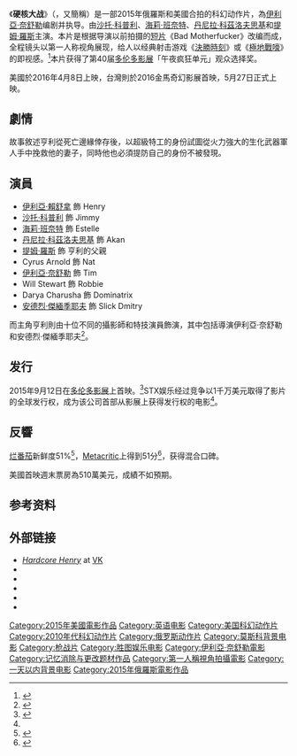 {{noteTA
|G1=Show
|G2=Movie
|1=zh-hk:沙杜·高柏;zh-tw:沙托·科普利;zh-cn:沙尔托·科普雷;
}}
{{Infobox film
| name           = 超狂亨利
| original_name  = ''{{lang|en|Hardcore Henry}}''
| image          = Hardcore 2015 poster.jpg
| alt            = 
| caption        = 電影海報
| director       = [[伊利亞·奈舒勒|伊利亞·奈舒勒]]
| producer       = [[提默·貝克曼比托夫|提默·貝克曼比托夫]]<br>Ekaterina Kononenko<br>伊利亞·奈舒勒<br>Inga Vainshtein Smith 
| writer         = 伊利亞·奈舒勒
| starring       = [[沙托·科普利|沙托·科普利]]<br>[[海莉·班奈特|海莉·班奈特]]<br>[[丹尼拉·科茲洛夫思基|丹尼拉·科茲洛夫思基]]<br>[[提姆·羅斯|提姆·羅斯]]<br>
| music          = [[Darya_Charusha|Darya Charusha]]
| cinematography = Pasha Kapinos<br>Vsevolod Kaptur<br>Fedor Lyass 
| editing        = Steve Mirkovich 	
| studio         = [[华谊兄弟|华谊兄弟]]<br>Bazelevs<br>Versus Pictures
| distributor    = [[STX_Entertainment|STX Entertainment]]<ref name="DeadlineTIFF">{{cite web |url=http://deadline.com/2015/09/hardcore-10-million-worldwide-deal-toronto-film-festival-1201532584/ |title=STX Entertainment Closing Deal For ‘Hardcore’: $10 Million And Wide Release Commitment –Toronto |publisher=Deadline |date=2015-09-18 |accessdate=2015-09-19 |archive-date=2015-09-19 |archive-url=https://web.archive.org/web/20150919134800/http://deadline.com/2015/09/hardcore-10-million-worldwide-deal-toronto-film-festival-1201532584/ |dead-url=no }}</ref>
| released       = {{Film date|2015|9|12|[[多伦多影展|TIFF]]|2016|4|8|美國|2016|4|14|[[金馬奇幻影展|金馬奇幻影展]]|2016|4|21|香港|2016|5|27|臺灣}}
| runtime        = 95分钟<ref>{{cite web | url=https://www.amctheatres.com/movies/hardcore-henry | title=AMC Theatres: ''Hardcore Henry'' | work=[[AMC_Theatres|AMC Theatres]] | accessdate=March 4, 2016 | archive-date=2016-03-06 | archive-url=https://web.archive.org/web/20160306210628/https://www.amctheatres.com/movies/hardcore-henry | dead-url=no }}</ref>
| country        = {{RUS}}<br>{{USA}}
| language       = 英语
| budget         = $200萬美元<ref>{{cite web|last1=Nechayev|first1=Andréi|title=Ilya Naishuller: Moscow setting of ‘Hardcore Henry’ will thrill viewers|url=http://rbth.com/arts/2016/04/07/ilya-naishuller-moscow-setting-of-hardcore-henry-will-thrill-foreign-vie_582755|website=Russia Beyond the Headlines|accessdate=April 18, 2016|archive-date=2017-03-05|archive-url=https://web.archive.org/web/20170305004831/http://rbth.com/arts/2016/04/07/ilya-naishuller-moscow-setting-of-hardcore-henry-will-thrill-foreign-vie_582755|dead-url=no}}</ref>
| gross          = $1433萬美元
| cn_name        = 硬核大战
| hk_name        = 爆機特攻
| tw_name        = 超狂亨利
}}

《'''硬核大战'''》（{{lang-en|'''''Hardcore Henry'''''}}，又簡稱{{lang|en|'''''Hardcore'''''}}）是一部2015年俄羅斯和美國合拍的科幻动作片，為[[伊利亞·奈舒勒|伊利亞·奈舒勒]]编剧并执导。由[[沙托·科普利|沙托·科普利]]、[[海莉·班奈特|海莉·班奈特]]、[[丹尼拉·科茲洛夫思基|丹尼拉·科茲洛夫思基]]和[[提姆·羅斯|提姆·羅斯]]主演。本片是根据导演以前拍摄的[[短片|短片]]《Bad Motherfucker》改编而成，全程镜头以第一人称视角展现，给人以经典射击游戏《[[決勝時刻|決勝時刻]]》或《[[極地戰嚎|極地戰嚎]]》的即视感。<ref >{{cite web |url=http://news.mtime.com/2015/09/14/1546806.html |language= |title="硬核大战"多伦多发预告片 第一人称视角动作电影 《第九区》男主出演 |publisher=Mtime时光网 |date=2015-09-14 |accessdate= |archive-date=2015-09-17 |archive-url=https://web.archive.org/web/20150917073010/http://news.mtime.com/2015/09/14/1546806.html |dead-url=no }}</ref>本片获得了第40届[[多伦多影展|多伦多影展]]「午夜疯狂单元」观众选择奖。

美國於2016年4月8日上映，台灣則於2016金馬奇幻影展首映，5月27日正式上映。

== 劇情 == 
故事敘述亨利從死亡邊緣倖存後，以超級特工的身份試圖從火力強大的生化武器軍人手中挽救他的妻子，同時他也必須提防自己的身份不被發現。

== 演員 ==
*[[伊利亞·賴舒拿|伊利亞·賴舒拿]] 飾 Henry
*[[沙托·科普利|沙托·科普利]] 飾 Jimmy
*[[海莉·班奈特|海莉·班奈特]] 飾 Estelle 
*[[丹尼拉·科茲洛夫思基|丹尼拉·科茲洛夫思基]] 飾 Akan
*[[提姆·羅斯|提姆·羅斯]] 飾 亨利的父親
*Cyrus Arnold 飾 Nat
*[[伊利亞·奈舒勒|伊利亞·奈舒勒]] 飾 Tim
*Will Stewart 飾 Robbie
*Darya Charusha 飾 Dominatrix
*[[安德烈·傑緬季耶夫|安德烈·傑緬季耶夫]] 飾 Slick Dmitry

而主角亨利則由十位不同的攝影師和特技演員飾演，其中包括導演伊利亞·奈舒勒和安德烈·傑緬季耶夫<ref name=mirf>{{Cite web |url=http://www.mirf.ru/articles/kino/hardcore-iliya |title=Интервью с Ильёй Найшуллером, создателем «Хардкора» |accessdate=2016-04-15 |archive-date=2016-04-11 |archive-url=https://web.archive.org/web/20160411041354/http://www.mirf.ru/articles/kino/hardcore-iliya |dead-url=no }}</ref>。

==发行==
2015年9月12日在[[多伦多影展|多伦多影展]]上首映。<ref>{{cite web |url=http://blogs.indiewire.com/theplaylist/watch-the-trailer-for-tiffs-first-person-sci-fi-actioner-hardcore-starring-sharlto-copley-20150914 |title=Watch The Trailer For TIFF's First-Person Sci-Fi Actioner |publisher=Blogs.indiewire.com |date= |accessdate=2015-09-16 |archive-date=2015-09-16 |archive-url=https://web.archive.org/web/20150916215055/http://blogs.indiewire.com/theplaylist/watch-the-trailer-for-tiffs-first-person-sci-fi-actioner-hardcore-starring-sharlto-copley-20150914 |dead-url=no }}</ref>STX娱乐经过竞争以1千万美元取得了影片的全球发行权，成为该公司首部从影展上获得发行权的电影<ref name="DeadlineTIFF"></ref>。

==反響==
[[烂番茄|烂番茄]]新鲜度51%<ref>{{cite web|url=http://www.rottentomatoes.com/m/hardcore_henry/|title=Hardcore Henry|work=[[Rotten_Tomatoes|Rotten Tomatoes]]|accessdate=April 14, 2016|archive-date=2016-04-14|archive-url=https://web.archive.org/web/20160414044749/http://www.rottentomatoes.com/m/hardcore_henry/|dead-url=no}}</ref>，[[Metacritic|Metacritic]]上得到51分<ref>{{cite web | url=http://www.metacritic.com/movie/hardcore | title=Hardcore Henry |publisher=[[Metacritic|Metacritic]] | accessdate=April 13, 2016}}</ref>，获得混合口碑。

美國首映週末票房為510萬美元，成績不如預期。

== 参考资料 ==
{{reflist}}

== 外部链接 ==
* [https://vk.com/hardcore.movie ''Hardcore Henry''] {{Wayback|url=https://vk.com/hardcore.movie |date=20160503184509 }} at [https://vk.com/hardcore.movie VK] {{Wayback|url=https://vk.com/hardcore.movie |date=20160503184509 }}
* {{IMDb title|3072482}}
* {{Mojo title|hardcorehenry}}
* {{douban}}
* {{Rotten Tomatoes|771428881}}
* {{Metacritic|hardcore-henry}}

{{DEFAULTSORT:Hardcore Henry}}
[[Category:2015年美國電影作品|Category:2015年美國電影作品]]
[[Category:英语电影|Category:英语电影]]
[[Category:美国科幻动作片|Category:美国科幻动作片]]
[[Category:2010年代科幻动作片|Category:2010年代科幻动作片]]
[[Category:俄罗斯动作片|Category:俄罗斯动作片]]
[[Category:莫斯科背景电影|Category:莫斯科背景电影]]
[[Category:枪战片|Category:枪战片]]
[[Category:胜图娱乐电影|Category:胜图娱乐电影]]
[[Category:伊利亞·奈舒勒電影|Category:伊利亞·奈舒勒電影]]
[[Category:记忆消除与更改题材作品|Category:记忆消除与更改题材作品]]
[[Category:第一人稱視角拍攝電影|Category:第一人稱視角拍攝電影]]
[[Category:一天以内背景电影|Category:一天以内背景电影]]
[[Category:2015年俄羅斯電影作品|Category:2015年俄羅斯電影作品]]